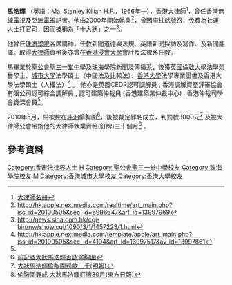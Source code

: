 '''馬浩輝''' （英語：Ma, Stanley Kilian H.F.，1966年—），[[香港|香港]][[大律師|大律師]]<ref name="#1">[http://www.hkba.org/barrister/ma-stanley-kilian-hf 大律師名冊 ]</ref>，曾任香港[[無線電視|無線電視]]及[[亞洲電視|亞洲電視]]記者。他由2000年開始執業<ref>http://hk.apple.nextmedia.com/realtime/art_main.php?iss_id=20100505&sec_id=6996647&art_id=13997969</ref>，曾因[[李柱銘|李柱銘]]號召，免費為社運人士打官司，因而被稱為「十大狀」之一<ref>http://news.sina.com.hk/cgi-bin/nw/show.cgi/1090/3/1/1457223/1.html{{Dead link|date=2019年12月 |bot=InternetArchiveBot |fix-attempted=yes }}</ref>。

他曾任[[珠海學院|珠海學院]]客席講師，任教新聞道德與法規、英語新聞採訪及寫作、及新聞翻譯。取得[[大律師|大律師]]資格後亦曾在[[香港浸會大學|香港浸會大學]]會計及法律系任教。

馬畢業於[[香港聖公會院校#中學|聖公會聖三一堂中學]]及珠海學院新聞及傳播系，後獲[[英國|英國]][[倫敦大學|倫敦大學]]法學榮譽學士、[[香港城市大學|城市大學]]法學碩士（中國法及比較法）、[[香港大學|香港大學]]法學專業證書及香港大學法學碩士（人權法）<ref>http://hk.apple.nextmedia.com/template/apple/art_main.php?iss_id=20100505&sec_id=4104&art_id=13997517&av_id=13997861</ref> 。 他亦是英國CEDR認可調解員 , 香港調解資歷評審協會有限公司認可綜合調解員 , 認可建築仲裁員 (香港建築業仲裁中心) , 香港仲裁司學會資深會員<ref name="#1"/>。

2010年5月，馬被控在[[坪洲|坪洲]]偷胸圍<ref>[http://hk.dv.nextmedia.com/template/dv_channel/index.php?fuseaction=dv15.player&mode=section&sort=promo&range=d&dv_iss=20100505&id=4104&iss_id=20100505&sec_id=4104&art_id=13997517&av_id=13997861 前記者大狀馬浩輝否認偷胸圍]</ref>，後被裁定罪名成立，判罰款3000元<ref>[http://hk.news.yahoo.com/article/101129/4/li6t.html 大狀馬浩輝偷胸圍罰款三千(明報)]</ref> 及被大律師公會吊銷他的大律師執業資格(釘牌)三十個月<ref>[http://orientaldaily.on.cc/cnt/news/20130323/00176_061.html 偷胸圍罪成 大狀馬浩輝釘牌30月(東方日報)]</ref> 。

== 參考資料 ==
{{reflist}}

[[Category:香港法律界人士|Category:香港法律界人士]]
[[Category:馬姓|H]]
[[Category:聖公會聖三一堂中學校友|Category:聖公會聖三一堂中學校友]]
[[Category:珠海學院校友|Category:珠海學院校友]]
[[Category:倫敦大學校友|M]]
[[Category:香港城市大學校友|Category:香港城市大學校友]]
[[Category:香港大學校友|Category:香港大學校友]]